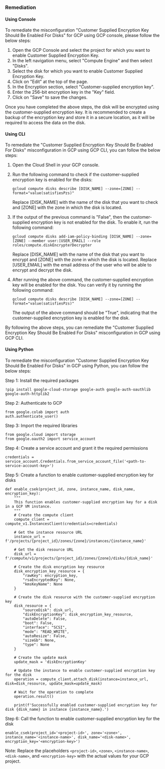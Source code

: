 ### Remediation

#### Using Console

To remediate the misconfiguration "Customer Supplied Encryption Key Should Be Enabled For Disks" for GCP using GCP console, please follow the below steps:

1. Open the GCP Console and select the project for which you want to enable Customer Supplied Encryption Key.
2. In the left navigation menu, select "Compute Engine" and then select "Disks".
3. Select the disk for which you want to enable Customer Supplied Encryption Key.
4. Click on "Edit" at the top of the page.
5. In the Encryption section, select "Customer-supplied encryption key".
6. Enter the 256-bit encryption key in the "Key" field.
7. Click on "Save" to save the changes.

Once you have completed the above steps, the disk will be encrypted using the customer-supplied encryption key. It is recommended to create a backup of the encryption key and store it in a secure location, as it will be required to access the data on the disk.

#### Using CLI

To remediate the "Customer Supplied Encryption Key Should Be Enabled For Disks" misconfiguration in GCP using GCP CLI, you can follow the below steps:

1. Open the Cloud Shell in your GCP console.

2. Run the following command to check if the customer-supplied encryption key is enabled for the disks:

   ```
   gcloud compute disks describe [DISK_NAME] --zone=[ZONE] --format="value(satisfiesPzs)"
   ```

   Replace [DISK_NAME] with the name of the disk that you want to check and [ZONE] with the zone in which the disk is located.

3. If the output of the previous command is "False", then the customer-supplied encryption key is not enabled for the disk. To enable it, run the following command:

   ```
   gcloud compute disks add-iam-policy-binding [DISK_NAME] --zone=[ZONE] --member user:[USER_EMAIL] --role roles/compute.diskEncrypterDecrypter
   ```

   Replace [DISK_NAME] with the name of the disk that you want to encrypt and [ZONE] with the zone in which the disk is located. Replace [USER_EMAIL] with the email address of the user who will be able to encrypt and decrypt the disk.

4. After running the above command, the customer-supplied encryption key will be enabled for the disk. You can verify it by running the following command:

   ```
   gcloud compute disks describe [DISK_NAME] --zone=[ZONE] --format="value(satisfiesPzs)"
   ```

   The output of the above command should be "True", indicating that the customer-supplied encryption key is enabled for the disk.

By following the above steps, you can remediate the "Customer Supplied Encryption Key Should Be Enabled For Disks" misconfiguration in GCP using GCP CLI.

#### Using Python

To remediate the misconfiguration "Customer Supplied Encryption Key Should Be Enabled For Disks" in GCP using Python, you can follow the below steps:

Step 1: Install the required packages

```
!pip install google-cloud-storage google-auth google-auth-oauthlib google-auth-httplib2
```

Step 2: Authenticate to GCP

```
from google.colab import auth
auth.authenticate_user()
```

Step 3: Import the required libraries

```
from google.cloud import storage
from google.oauth2 import service_account
```

Step 4: Create a service account and grant it the required permissions

```
credentials = service_account.Credentials.from_service_account_file('<path-to-service-account-key>')
```

Step 5: Create a function to enable customer-supplied encryption key for disks

```
def enable_csek(project_id, zone, instance_name, disk_name, encryption_key):
    """
    This function enables customer-supplied encryption key for a disk in a GCP VM instance.
    """
    # Create the compute client
    compute_client = compute_v1.InstancesClient(credentials=credentials)
    
    # Get the instance resource URL
    instance_url = f'/projects/{project_id}/zones/{zone}/instances/{instance_name}'
    
    # Get the disk resource URL
    disk_url = f'/compute/v1/projects/{project_id}/zones/{zone}/disks/{disk_name}'
    
    # Create the disk encryption key resource
    disk_encryption_key_resource = {
        "rawKey": encryption_key,
        "rsaEncryptedKey": None,
        "kmsKeyName": None
    }
    
    # Create the disk resource with the customer-supplied encryption key
    disk_resource = {
        "sourceDisk": disk_url,
        "diskEncryptionKey": disk_encryption_key_resource,
        "autoDelete": False,
        "boot": False,
        "interface": "SCSI",
        "mode": "READ_WRITE",
        "autoResize": False,
        "sizeGb": None,
        "type": None
    }
    
    # Create the update mask
    update_mask = 'diskEncryptionKey'
    
    # Update the instance to enable customer-supplied encryption key for the disk
    operation = compute_client.attach_disk(instance=instance_url, disk=disk_resource, update_mask=update_mask)
    
    # Wait for the operation to complete
    operation.result()
    
    print(f'Successfully enabled customer-supplied encryption key for disk {disk_name} in instance {instance_name}.')
```

Step 6: Call the function to enable customer-supplied encryption key for the disk

```
enable_csek(project_id='<project-id>', zone='<zone>', instance_name='<instance-name>', disk_name='<disk-name>', encryption_key='<encryption-key>')
```

Note: Replace the placeholders `<project-id>`, `<zone>`, `<instance-name>`, `<disk-name>`, and `<encryption-key>` with the actual values for your GCP project.


